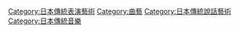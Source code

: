 [[Category:日本傳統表演藝術|Category:日本傳統表演藝術]]
[[Category:曲藝|Category:曲藝]]
[[Category:日本傳統說話藝術|Category:日本傳統說話藝術]]
[[Category:日本傳統音樂|Category:日本傳統音樂]]